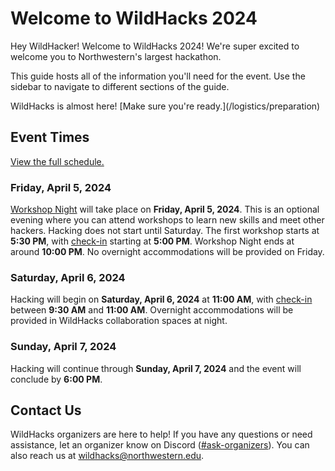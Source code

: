 
# Welcome to WildHacks 2024

Hey WildHacker! Welcome to WildHacks 2024! We're super excited to welcome you to Northwestern's largest hackathon.

This guide hosts all of the information you'll need for the event. Use the sidebar to navigate to different sections of the guide.

<Callout type="info" emoji="‼️">
  WildHacks is almost here! [Make sure you're ready.](/logistics/preparation)
</Callout>

## Event Times

[View the full schedule.](/schedule)

### Friday, April 5, 2024

[Workshop Night](/workshop-night) will take place on **Friday, April 5, 2024**. This is an optional evening where you can attend workshops to learn new skills and meet other hackers. Hacking does not start until Saturday. The first workshop starts at **5:30 PM**, with [check-in](/logistics/checking-in) starting at **5:00 PM**. Workshop Night ends at around **10:00 PM**. No overnight accommodations will be provided on Friday.

### Saturday, April 6, 2024

Hacking will begin on **Saturday, April 6, 2024** at **11:00 AM**, with [check-in](/logistics/checking-in) between **9:30 AM** and **11:00 AM**. Overnight accommodations will be provided in WildHacks collaboration spaces at night.

### Sunday, April 7, 2024

Hacking will continue through **Sunday, April 7, 2024** and the event will conclude by **6:00 PM**.

## Contact Us

WildHacks organizers are here to help! If you have any questions or need assistance, let an organizer know on Discord ([#ask-organizers](discord://-/channels/1216913782132047974/1216917052275691642)). You can also reach us at [wildhacks@northwestern.edu](mailto:wildhacks@northwestern.edu).
